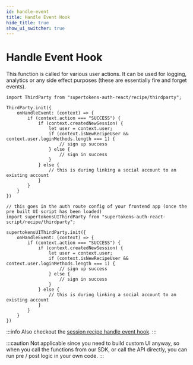 ```yaml
---
id: handle-event
title: Handle Event Hook
hide_title: true
show_ui_switcher: true
---
```



# Handle Event Hook

<PreBuiltOrCustomUISwitcher>
<PreBuiltUIContent>

This function is called for various user actions. It can be used for logging, analytics or any side effect purposes (these are essentially fire and forget events).

<FrontendPreBuiltUITabs>
<TabItem value="reactjs">

```tsx
import ThirdParty from "supertokens-auth-react/recipe/thirdparty";

ThirdParty.init({
    onHandleEvent: (context) => {
        if (context.action === "SUCCESS") {
            if (context.createdNewSession) {
                let user = context.user;
                if (context.isNewRecipeUser && context.user.loginMethods.length === 1) {
                    // sign up success
                } else {
                    // sign in success
                }
            } else {
                // this is during linking a social account to an existing account
            }
        }
    }
})
```

</TabItem>

<TabItem value="angular">

```tsx
// this goes in the auth route config of your frontend app (once the pre built UI script has been loaded)
import supertokensUIThirdParty from "supertokens-auth-react-script/recipe/thirdparty";

supertokensUIThirdParty.init({
    onHandleEvent: (context) => {
        if (context.action === "SUCCESS") {
            if (context.createdNewSession) {
                let user = context.user;
                if (context.isNewRecipeUser && context.user.loginMethods.length === 1) {
                    // sign up success
                } else {
                    // sign in success
                }
            } else {
                // this is during linking a social account to an existing account
            }
        }
    }
})
```

</TabItem>
</FrontendPreBuiltUITabs>

:::info
Also checkout the [session recipe handle event hook](/docs/session/advanced-customizations/frontend-hooks/handle-event).
:::

</PreBuiltUIContent>
<CustomUIContent>

:::caution
Not applicable since you need to build custom UI anyway, so when you call the functions from our SDK, or call the API directly, you can run pre / post logic in your own code.
:::

</CustomUIContent>
</PreBuiltOrCustomUISwitcher>